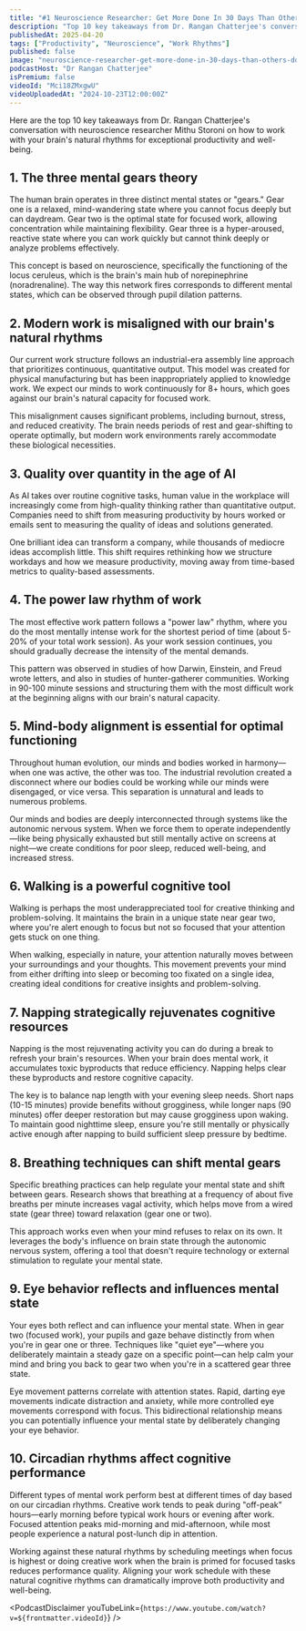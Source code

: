 ```yaml
---
title: "#1 Neuroscience Researcher: Get More Done In 30 Days Than Others Do In 12 Months | Mithu Storoni"
description: "Top 10 key takeaways from Dr. Rangan Chatterjee's conversation with neuroscience researcher Mithu Storoni on how to work with your brain's natural rhythms for exceptional productivity and well-being."
publishedAt: 2025-04-20
tags: ["Productivity", "Neuroscience", "Work Rhythms"]
published: false
image: "neuroscience-researcher-get-more-done-in-30-days-than-others-do-in-12-months-mithu-storoni.jpg"
podcastHost: "Dr Rangan Chatterjee"
isPremium: false
videoId: "Mci18ZMxgwU"
videoUploadedAt: "2024-10-23T12:00:00Z"
---
```



<PodcastSummaryPageLayout frontmatter={frontmatter}>
Here are the top 10 key takeaways from Dr. Rangan Chatterjee's conversation with neuroscience researcher Mithu Storoni on how to work with your brain's natural rhythms for exceptional productivity and well-being.

## 1. The three mental gears theory

The human brain operates in three distinct mental states or "gears." Gear one is a relaxed, mind-wandering state where you cannot focus deeply but can daydream. Gear two is the optimal state for focused work, allowing concentration while maintaining flexibility. Gear three is a hyper-aroused, reactive state where you can work quickly but cannot think deeply or analyze problems effectively.

This concept is based on neuroscience, specifically the functioning of the locus ceruleus, which is the brain's main hub of norepinephrine (noradrenaline). The way this network fires corresponds to different mental states, which can be observed through pupil dilation patterns.

## 2. Modern work is misaligned with our brain's natural rhythms

Our current work structure follows an industrial-era assembly line approach that prioritizes continuous, quantitative output. This model was created for physical manufacturing but has been inappropriately applied to knowledge work. We expect our minds to work continuously for 8+ hours, which goes against our brain's natural capacity for focused work.

This misalignment causes significant problems, including burnout, stress, and reduced creativity. The brain needs periods of rest and gear-shifting to operate optimally, but modern work environments rarely accommodate these biological necessities.

## 3. Quality over quantity in the age of AI

As AI takes over routine cognitive tasks, human value in the workplace will increasingly come from high-quality thinking rather than quantitative output. Companies need to shift from measuring productivity by hours worked or emails sent to measuring the quality of ideas and solutions generated.

One brilliant idea can transform a company, while thousands of mediocre ideas accomplish little. This shift requires rethinking how we structure workdays and how we measure productivity, moving away from time-based metrics to quality-based assessments.

## 4. The power law rhythm of work

The most effective work pattern follows a "power law" rhythm, where you do the most mentally intense work for the shortest period of time (about 5-20% of your total work session). As your work session continues, you should gradually decrease the intensity of the mental demands.

This pattern was observed in studies of how Darwin, Einstein, and Freud wrote letters, and also in studies of hunter-gatherer communities. Working in 90-100 minute sessions and structuring them with the most difficult work at the beginning aligns with our brain's natural capacity.

## 5. Mind-body alignment is essential for optimal functioning

Throughout human evolution, our minds and bodies worked in harmony—when one was active, the other was too. The industrial revolution created a disconnect where our bodies could be working while our minds were disengaged, or vice versa. This separation is unnatural and leads to numerous problems.

Our minds and bodies are deeply interconnected through systems like the autonomic nervous system. When we force them to operate independently—like being physically exhausted but still mentally active on screens at night—we create conditions for poor sleep, reduced well-being, and increased stress.

## 6. Walking is a powerful cognitive tool

Walking is perhaps the most underappreciated tool for creative thinking and problem-solving. It maintains the brain in a unique state near gear two, where you're alert enough to focus but not so focused that your attention gets stuck on one thing.

When walking, especially in nature, your attention naturally moves between your surroundings and your thoughts. This movement prevents your mind from either drifting into sleep or becoming too fixated on a single idea, creating ideal conditions for creative insights and problem-solving.

## 7. Napping strategically rejuvenates cognitive resources

Napping is the most rejuvenating activity you can do during a break to refresh your brain's resources. When your brain does mental work, it accumulates toxic byproducts that reduce efficiency. Napping helps clear these byproducts and restore cognitive capacity.

The key is to balance nap length with your evening sleep needs. Short naps (10-15 minutes) provide benefits without grogginess, while longer naps (90 minutes) offer deeper restoration but may cause grogginess upon waking. To maintain good nighttime sleep, ensure you're still mentally or physically active enough after napping to build sufficient sleep pressure by bedtime.

## 8. Breathing techniques can shift mental gears

Specific breathing practices can help regulate your mental state and shift between gears. Research shows that breathing at a frequency of about five breaths per minute increases vagal activity, which helps move from a wired state (gear three) toward relaxation (gear one or two).

This approach works even when your mind refuses to relax on its own. It leverages the body's influence on brain state through the autonomic nervous system, offering a tool that doesn't require technology or external stimulation to regulate your mental state.

## 9. Eye behavior reflects and influences mental state

Your eyes both reflect and can influence your mental state. When in gear two (focused work), your pupils and gaze behave distinctly from when you're in gear one or three. Techniques like "quiet eye"—where you deliberately maintain a steady gaze on a specific point—can help calm your mind and bring you back to gear two when you're in a scattered gear three state.

Eye movement patterns correlate with attention states. Rapid, darting eye movements indicate distraction and anxiety, while more controlled eye movements correspond with focus. This bidirectional relationship means you can potentially influence your mental state by deliberately changing your eye behavior.

## 10. Circadian rhythms affect cognitive performance

Different types of mental work perform best at different times of day based on our circadian rhythms. Creative work tends to peak during "off-peak" hours—early morning before typical work hours or evening after work. Focused attention peaks mid-morning and mid-afternoon, while most people experience a natural post-lunch dip in attention.

Working against these natural rhythms by scheduling meetings when focus is highest or doing creative work when the brain is primed for focused tasks reduces performance quality. Aligning your work schedule with these natural cognitive rhythms can dramatically improve both productivity and well-being.

<PodcastDisclaimer
  youTubeLink={`https://www.youtube.com/watch?v=${frontmatter.videoId}`}
/>

</PodcastSummaryPageLayout>
